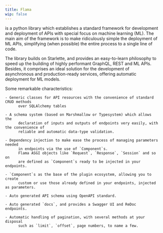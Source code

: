 ```yaml
---
title: Flama
wip: false
---
```



<FlamaName /> is a python library which establishes a standard framework for
development and deployment of APIs with special focus on machine learning (ML).
The main aim of the framework is to make ridiculously simple the deployment of
ML APIs, simplifying (when possible) the entire process to a single line of
code.

The library builds on Starlette, and provides an easy-to-learn
philosophy to speed up the building of highly performant GraphQL, REST and ML APIs.
Besides, it comprises an ideal solution for the development of asynchronous
and production-ready services, offering automatic deployment for ML models.

Some remarkable characteristics:

    - Generic classes for API resources with the convenience of standard CRUD methods
          over SQLAlchemy tables

    - A schema system (based on Marshmallow or Typesystem) which allows the
          declaration of inputs and outputs of endpoints very easily, with the convenience of
          reliable and automatic data-type validation.

    - Dependency injection to make ease the process of managing parameters needed
          in endpoints via the use of `Component`s.
          Flama ASGI objects like `Request`, `Response`, `Session` and so on
          are defined as `Component`s ready to be injected in your endpoints.

    - `Component`s as the base of the plugin ecosystem, allowing you to create
          custom or use those already defined in your endpoints, injected as parameters.

    - Auto generated API schema using OpenAPI standard.

    - Auto generated `docs`, and provides a Swagger UI and ReDoc endpoints.

    - Automatic handling of pagination, with several methods at your disposal
          such as `limit`, `offset`, page numbers, to name a few.
